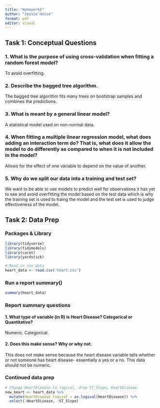 ```yaml
---
title: "Homework5"
author: "Jessie Heise"
format: pdf
editor: visual
---
```


## Task 1: Conceptual Questions

### 1. What is the purpose of using cross-validation when fitting a random forest model?

To avoid overfitting.

### 2. Describe the bagged tree algorithm.

The bagged tree algorithm fits many trees on bootstrap samples and combines the predictions.

### 3. What is meant by a general linear model?

A statistical model used on non-normal data.

### 4. When fitting a multiple linear regression model, what does adding an interaction term do? That is, what does it allow the model to do differently as compared to when it is not included in the model?

Allows for the effect of one variable to depend on the value of another.

### 5. Why do we split our data into a training and test set?

We want to be able to use models to predict well for observations it has yet to see and avoid overfitting the model based on the test data which is why the training set is used to traing the model and the test set is used to judge effectiveness of the model.

## Task 2: Data Prep

### Packages & Library

```r
library(tidyverse)
library(tidymodels)
library(caret)
library(yardstick)

# Read in csv data
heart_data <- read.csv('heart.csv')
```

### Run a report summary()

```r
summary(heart_data)
```

### Report summary questions

#### 1. What type of variable (in R) is Heart Disease? Categorical or Quantitative?

Numeric. Categorical.

#### 2. Does this make sense? Why or why not.

This does not make sense because the heart disease variable tells whether or not someone has heart disease- essentially a yes or a no. This data should not be numeric.

### Continued data prep

```r
# Change HeartDisease to logical, drop ST_Slope, HeartDisease
new_heart <- heart_data %>%
  mutate(HeartDisease_logical = as.logical(HeartDisease)) %>%
  select(-HeartDisease, -ST_Slope)
```
